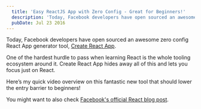 ```yaml
---
  title: 'Easy ReactJS App with Zero Config - Great for Beginners!'
  description: 'Today, Facebook developers have open sourced an awesome zero config React App generator tool, Create React App.'
  pubDate: Jul 23 2016
---
```


<IntroText>
  
Today, Facebook developers have open sourced an awesome zero config React App generator tool,
[Create React App](https://github.com/facebook/create-react-app).

</IntroText>

One of the hardest hurdle to pass when learning React is the whole tooling ecosystem around it. Create React App hides away all of this and lets you focus just on React.

Here’s my quick video overview on this fantastic new tool that should lower the entry barrier to beginners!

<YouTubeVideo id="JqCs1pdmf9o" />

You might want to also check [Facebook's official React blog post](https://reactjs.org/blog/2016/07/22/create-apps-with-no-configuration.html).
